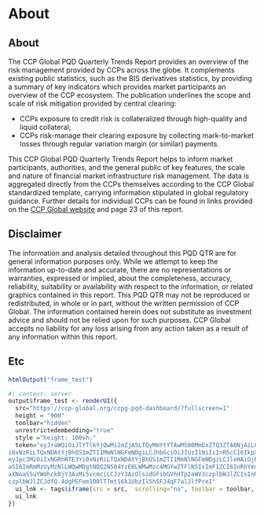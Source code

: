 # About {orientation="rows" scrolling="false"}

## About {height=30%}

::: {.card title="About"}
The CCP Global PQD Quarterly Trends Report provides an overview of the risk management provided by
CCPs across the globe. It complements existing public statistics, such as the BIS derivatives statistics, by
providing a summary of key indicators which provides market participants an overview of the CCP
ecosystem. The publication underlines the scope and scale of risk mitigation provided by central clearing:

  -  CCPs exposure to credit risk is collateralized through high-quality and liquid collateral;
  -  CCPs risk-manage their clearing exposure by collecting mark-to-market losses through regular variation margin (or similar) payments.

This CCP Global PQD Quarterly Trends Report helps to inform market participants, authorities, and the
general public of key features, the scale and nature of financial market infrastructure risk management.
The data is aggregated directly from the CCPs themselves according to the CCP Global standardized
template, carrying information stipulated in global regulatory guidance. Further details for individual
CCPs can be found in links provided on the [CCP Global website](https://ccp-global.org) and page 23 of this report.
:::

## Disclaimer {height=20%}

::: {.card title="Disclaimer"}
The information and analysis detailed throughout this PQD QTR are for general information 
purposes only. While we attempt to keep the information up-to-date and accurate, there are no 
representations or warranties, expressed or implied, about the completeness, accuracy, 
reliability, suitability or availability with respect to the information, or related graphics 
contained in this report. This PQD QTR may not be reproduced or redistributed, in whole or in 
part, without the written permission of CCP Global. The information contained herein does not 
substitute as investment advice and should not be relied upon for such purposes. CCP Global 
accepts no liability for any loss arising from any action taken as a result of any information 
within this report.
:::

## Etc {height=50%}

```r
htmlOutput("frame_test")
```

```r
#| context: server
output$frame_test <- renderUI({
  src="https://ccp-global.org/ccpg-pqd-dashboard/?fullscreen=1"  
  height = "900"
  toolbar="hidden" 
  unrestrictedembedding="true"
  style ="height: 100vh;"
  token="eyJraWQiOiJlYTlkYjQwMi1mZjA5LTQyMmYtYTAwMS00MmExZTQ3ZTA0NjAiLCJpc3MiOiIxNGRhNTE3Y
i0xNzRiLTQxNDAtYjBhOS1mZTI1MmNlNGFmNDgiLCJhbGciOiJIUzI1NiIsInR5cCI6IkpXVCJ9.
eyJpc3MiOiIxNGRhNTE3Yi0xNzRiLTQxNDAtYjBhOS1mZTI1MmNlNGFmNDgiLCJleHAiOjE3MTA4Mjc4MzUsImp0
aSI6ImRmMzUyMzNlLWQwMDgtNDQ2NS04YzE0LWMwMzc4MGYwZTFlNSIsImF1ZCI6InRhYmxlYXUiLCJzdWIiOiJy
aXNoaS5uYWdhckBjY3AxMi5vcmciLCJzY3AiOlsidGFibGVhdTp2aWV3czplbWJlZCIsInRhYmxlYXU6bWV0cmlj
czplbWJlZCJdfQ.4dgPEFom1O0lT7mt16k1UbzIl5hSFJ4qF7alJlfPreI" 
  ui_lnk <- tags$iframe(src = src,  scrolling="no", toolbar = toolbar, unrestrictedembedding = unrestrictedembedding, style = style, token = token)
  ui_lnk
})
```



